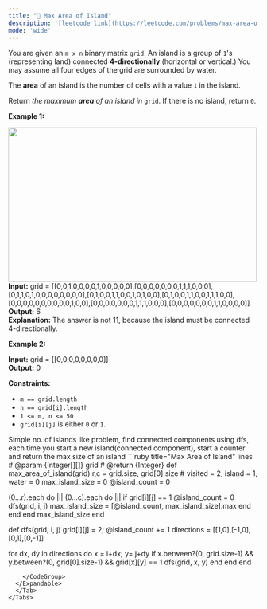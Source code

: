 ```yaml
---
title: "🧀 Max Area of Island"
description: '[leetcode link](https://leetcode.com/problems/max-area-of-island/description/)'
mode: 'wide'
---
```

<Tabs>
  <Tab title="Question" icon="circle-question" iconType="regular">
    <Card>
      <p>You are given an <code>m x n</code> binary matrix <code>grid</code>. An island is a group of <code>1</code>&#39;s (representing land) connected <strong>4-directionally</strong> (horizontal or vertical.) You may assume all four edges of the grid are surrounded by water.</p>  <p>The <strong>area</strong> of an island is the number of cells with a value <code>1</code> in the island.</p>  <p>Return <em>the maximum <strong>area</strong> of an island in </em><code>grid</code>. If there is no island, return <code>0</code>.</p>   <p><strong class="example">Example 1:</strong></p> <img alt="" src="https://assets.leetcode.com/uploads/2021/05/01/maxarea1-grid.jpg" style="width: 500px; height: 310px;" />  <strong>Input:</strong> grid = [[0,0,1,0,0,0,0,1,0,0,0,0,0],[0,0,0,0,0,0,0,1,1,1,0,0,0],[0,1,1,0,1,0,0,0,0,0,0,0,0],[0,1,0,0,1,1,0,0,1,0,1,0,0],[0,1,0,0,1,1,0,0,1,1,1,0,0],[0,0,0,0,0,0,0,0,0,0,1,0,0],[0,0,0,0,0,0,0,1,1,1,0,0,0],[0,0,0,0,0,0,0,1,1,0,0,0,0]] <br/> <strong>Output:</strong> 6 <br/> <strong>Explanation:</strong> The answer is not 11, because the island must be connected 4-directionally.   <p><strong class="example">Example 2:</strong></p>   <strong>Input:</strong> grid = [[0,0,0,0,0,0,0,0]] <br/> <strong>Output:</strong> 0    <p><strong>Constraints:</strong></p>  <ul>  <li><code>m == grid.length</code></li>  <li><code>n == grid[i].length</code></li>  <li><code>1 &lt;= m, n &lt;= 50</code></li>  <li><code>grid[i][j]</code> is either <code>0</code> or <code>1</code>.</li> </ul> 
    </Card>
  </Tab>
  <Tab title="Solution" icon="lightbulb" iconType="regular" >
    <Card>
      Simple no. of islands like problem, find connected components using dfs, each time you start a new island(connected component), start a counter and return the max size of an island
</Card>
  <Expandable title="code">
    <CodeGroup dropdown>
```ruby title="Max Area of Island" lines
# @param {Integer[][]} grid
# @return {Integer}
def max_area_of_island(grid)
  r,c = grid.size, grid[0].size
  # visited = 2, island = 1, water = 0
  max_island_size = 0
  @island_count = 0

  (0...r).each do |i|
    (0...c).each do |j|
      if grid[i][j] == 1
        @island_count = 0
        dfs(grid, i, j)
        max_island_size = [@island_count, max_island_size].max
      end
    end
  end
  max_island_size
end

def dfs(grid, i, j)
  grid[i][j] = 2; @island_count += 1
  directions = [[1,0],[-1,0],[0,1],[0,-1]]

  for dx, dy in directions do
    x = i+dx; y= j+dy
    if x.between?(0, grid.size-1) && y.between?(0, grid[0].size-1) && grid[x][y] == 1
      dfs(grid, x, y)
    end
  end
end
```
    </CodeGroup>
  </Expandable>
  </Tab>
</Tabs>